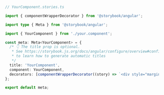 ```ts
// YourComponent.stories.ts

import { componentWrapperDecorator } from '@storybook/angular';

import type { Meta } from '@storybook/angular';

import { YourComponent } from './your.component';

const meta: Meta<YourComponent> = {
  /* 👇 The title prop is optional.
   * See https://storybook.js.org/docs/angular/configure/overview#configure-story-loading
   * to learn how to generate automatic titles
   */
  title: 'YourComponent',
  component: YourComponent,
  decorators: [componentWrapperDecorator((story) => `<div style="margin: 3em">${story}</div>`)],
};

export default meta;
```
